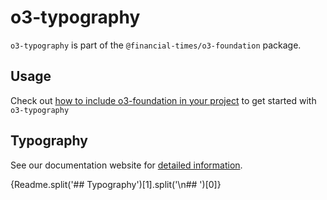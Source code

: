 
<Meta title="o3-foundation/o3-typography/Readme" />

# o3-typography

`o3-typography` is part of the `@financial-times/o3-foundation` package.

## Usage

Check out [how to include o3-foundation in your project](?path=/docs/core-o3-foundation-readme--jsx-documentation#usage) to get started with `o3-typography`

## Typography

See our documentation website for [detailed information](https://origami-beta.ft.com/guides/typography/).

<Markdown>{Readme.split('## Typography')[1].split('\n## ')[0]}</Markdown>
